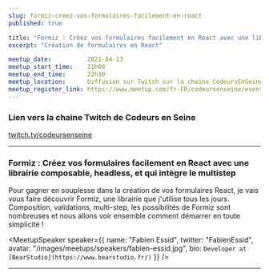 ```yaml
---
slug: formiz-creez-vos-formulaires-facilement-en-react
published: true

title: "Formiz : Créez vos formulaires facilement en React avec une librairie composable, headless, et qui intègre le multistep"
excerpt: "Création de formulaires en React"

meetup_date:          2021-04-13
meetup_start_time:    21h00
meetup_end_time:      22h30
meetup_location:      Diffusion sur Twitch sur la chaine CodeursEnSeine
meetup_register_link: https://www.meetup.com/fr-FR/codeursenseine/events/277280878/
---
```



### Lien vers la chaine Twitch de Codeurs en Seine

<a href="https://www.twitch.tv/codeursenseine">twitch.tv/codeursenseine</a>

---

### Formiz : Créez vos formulaires facilement en React avec une librairie composable, headless, et qui intègre le multistep

Pour gagner en souplesse dans la création de vos formulaires React, je vais
vous faire découvrir Formiz, une librairie que j'utilise tous les jours.
Composition, validations, multi-step, les possibilités de Formiz sont nombreuses
et nous allons voir ensemble comment démarrer en toute simplicité !

<MeetupSpeaker speaker={{
  name: "Fabien Essid",
  twitter: "FabienEssid",
  avatar: "/images/meetups/speakers/fabien-essid.jpg",
  bio: `Developer at [BearStudio](https://www.bearstudio.fr/)`
}} />


---